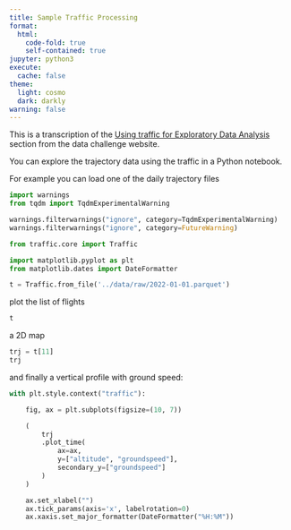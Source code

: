 ```yaml
---
title: Sample Traffic Processing
format:
  html:
    code-fold: true
    self-contained: true
jupyter: python3
execute:
  cache: false
theme:
  light: cosmo
  dark: darkly
warning: false
---
```


This is a transcription of the [Using traffic for Exploratory Data Analysis](https://ansperformance.eu/study/data-challenge/data.html) section from the data challenge website.

You can explore the trajectory data using the traffic in a Python notebook.

For example you can load one of the daily trajectory files

```python
import warnings
from tqdm import TqdmExperimentalWarning

warnings.filterwarnings("ignore", category=TqdmExperimentalWarning)
warnings.filterwarnings("ignore", category=FutureWarning)

from traffic.core import Traffic

import matplotlib.pyplot as plt
from matplotlib.dates import DateFormatter

t = Traffic.from_file('../data/raw/2022-01-01.parquet')
```

plot the list of flights

```python
t
```

a 2D map

```python
trj = t[11]
trj
```

and finally a vertical profile with ground speed:

```python
with plt.style.context("traffic"):

    fig, ax = plt.subplots(figsize=(10, 7))

    (
        trj
        .plot_time(
            ax=ax,
            y=["altitude", "groundspeed"],
            secondary_y=["groundspeed"]
        )
    )

    ax.set_xlabel("")
    ax.tick_params(axis='x', labelrotation=0)
    ax.xaxis.set_major_formatter(DateFormatter("%H:%M"))
```